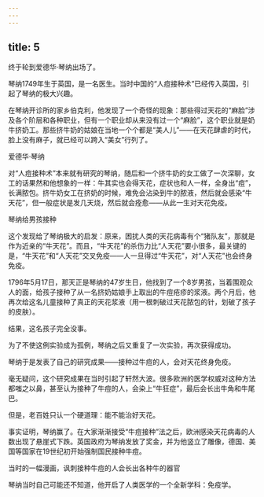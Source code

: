 ```yaml
---
---
---
```

title: 5
---



终于轮到爱德华·琴纳出场了。

琴纳1749年生于英国，是一名医生。当时中国的“人痘接种术”已经传入英国，引起了琴纳的极大兴趣。

在琴纳开诊所的家乡伯克利，他发现了一个奇怪的现象：那些得过天花的“麻脸”涉及各个阶层和各种职业，但有一个职业却从来没有过一个“麻脸”，这个职业就是奶牛挤奶工。那些挤牛奶的姑娘在当地一个个都是“美人儿”——在天花肆虐的时代，脸上没有麻子，就已经可以跨入“美女”行列了。

爱德华·琴纳



对“人痘接种术”本来就有研究的琴纳，随后和一个挤牛奶的女工做了一次深聊，女工的话果然和他想象的一样：牛其实也会得天花，症状也和人一样，全身出“痘”，长满脓包。挤牛奶女工在挤奶的时候，难免会沾染到牛的脓液，然后就会感染“牛天花”，但一般症状是发几天烧，然后就会痊愈——从此一生对天花免疫。

琴纳给男孩接种



这个发现给了琴纳极大的启发：原来，困扰人类的天花病毒有个“猪队友”，那就是作为近亲的“牛天花”。而且，“牛天花”的杀伤力比“人天花”要小很多，最关键的是，“牛天花”和“人天花”交叉免疫——人一旦得过“牛天花”，对“人天花”也会终身免疫。

1796年5月17日，那天正是琴纳的47岁生日，他找到了一个8岁男孩，当着围观众人的面，给孩子接种了从一名挤奶姑娘手上取出的牛痘疮疹的浆液。两个月后，他再次给这名儿童接种了真正的天花浆液（用一根刺破过天花脓包的针，划破了孩子的皮肤）。

结果，这名孩子完全没事。

为了不使这例实验成为孤例，琴纳之后又重复了一次实验，再次获得成功。

琴纳于是发表了自己的研究成果——接种过牛痘的人，会对天花终身免疫。

毫无疑问，这个研究成果在当时引起了轩然大波。很多欧洲的医学权威对这种方法都嗤之以鼻，甚至认为接种了牛痘的人，会染上“牛狂症”，最后会长出牛角和牛尾巴。

但是，老百姓只认一个硬道理：能不能治好天花。

事实证明，琴纳赢了。在大家渐渐接受“牛痘接种”法之后，欧洲感染天花病毒的人数出现了悬崖式下跌。英国政府为琴纳发放了奖金，并为他竖立了雕像，德国、美国等国家在19世纪初开始强制国民接种牛痘。

当时的一幅漫画，讽刺接种牛痘的人会长出各种牛的器官



琴纳当时自己可能还不知道，他开启了人类医学的一个全新学科：免疫学。
